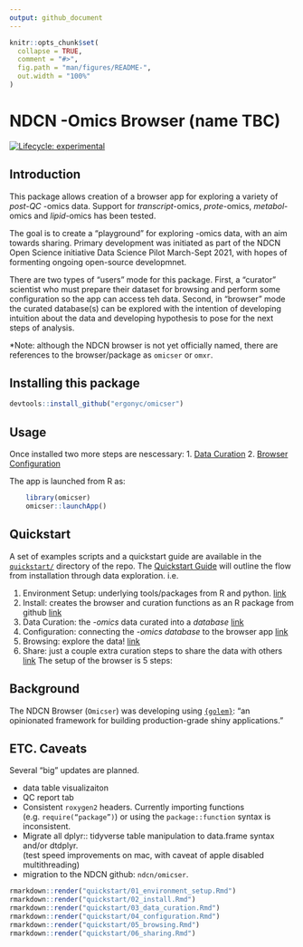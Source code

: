 ```yaml
---
output: github_document
---
```


<!-- README.md is generated from README.Rmd. Please edit that file -->

```r
knitr::opts_chunk$set(
  collapse = TRUE,
  comment = "#>",
  fig.path = "man/figures/README-",
  out.width = "100%"
)
```

# NDCN -Omics Browser (name TBC)

<!-- badges: start -->
[![Lifecycle: experimental](https://img.shields.io/badge/lifecycle-experimental-orange.svg)](https://lifecycle.r-lib.org/articles/stages.html#experimental)
<!-- badges: end -->


## Introduction

This package allows creation of a browser app for exploring a variety of _post-QC_ -omics data.  Support for _transcript_-omics, _prote_-omics, _metabol_-omics and _lipid_-omics has been tested.  

The goal is to create a "playground" for exploring -omics data, with an aim towards sharing. Primary development was initiated as part of the NDCN Open Science initiative Data Science Pilot March-Sept 2021, with hopes of formenting ongoing open-source developmnet.

There are two types of "users" mode for this package.  First, a "curator" scientist who must prepare their dataset for browsing and perform some configuration so the app can access teh data.   Second, in "browser" mode the curated database(s) can be explored with the intention of developing intuition about the data and developing hypothesis to pose for the next steps of analysis.  

*Note:  although the NDCN browser is not yet officially named, there are references to the browser/package as `omicser` or `omxr`.  

## Installing this package

```r
devtools::install_github("ergonyc/omicser")
```

## Usage

Once installed two more steps are nescessary:
1. [Data Curation](quickstart/03_data_curation.md)
2. [Browser Configuration](quickstart/04_configuration.md)  

The app is launched from R as:

```r
    library(omicser)
    omicser::launchApp()
```

## Quickstart

A set of examples scripts and a quickstart guide are available in the [`quickstart/`](quickstart/) directory of the repo.  The [Quickstart Guide](quickstart/README.md) will outline the flow from installation through data exploration.  i.e.

1. Environment Setup: underlying tools/packages from R and python. [link](quickstart/01_environment_setup.md)
2. Install: creates the browser and curation functions as an R package from github [link](quickstart/02_install.md)
3. Data Curation: the _-omics_ data curated into a _database_ [link](quickstart/03_data_curation.md)
4. Configuration: connecting the _-omics database_ to the browser app [link](quickstart/04_configuration.md)
5. Browsing: explore the data!  [link](quickstart/05_browsing.md)
6. Share: just a couple extra curation steps to share the data with others [link](quickstart/06_sharing.Rmd)
The setup of the browser is 5 steps:


## Background

The NDCN Browser (`Omicser`) was developing using [`{golem}`](https://github.com/ThinkR-open/golem): "an opinionated framework for building production-grade shiny applications." 

## ETC. Caveats
Several “big” updates are planned.

+ data table visualizaiton
+ QC report tab
+ Consistent `roxygen2` headers.  Currently importing functions (e.g. `require(“package”)`) or using the `package::function` syntax is inconsistent.  
+ Migrate all dplyr::  tidyverse table manipulation to data.frame syntax and/or dtdplyr.  
(test speed improvements on mac, with caveat of apple disabled multithreading)
+ migration to the NDCN github: `ndcn/omicser`.


```r
rmarkdown::render("quickstart/01_environment_setup.Rmd")
rmarkdown::render("quickstart/02_install.Rmd")
rmarkdown::render("quickstart/03_data_curation.Rmd")
rmarkdown::render("quickstart/04_configuration.Rmd")
rmarkdown::render("quickstart/05_browsing.Rmd")
rmarkdown::render("quickstart/06_sharing.Rmd")
```


